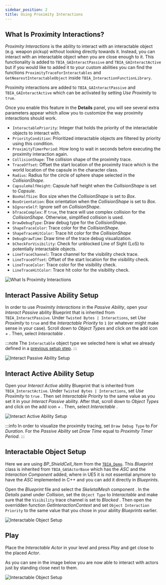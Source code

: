 ```yaml
---
sidebar_position: 2
title: Using Proximity Interactions
---
```


## What Is Proximity Interactions?

*Proximity Interactions* is the ability to interact with an interactable object (e.g. weapon pickup) without looking directly towards it. Instead,
you can interact with an interactable object when you are close enough to it. This functionality is added to `TBIA_GAInteractPassive` and
`TBIA_GAInteractActive` but if you would like to added it to your custom abilities you can find the functions
`ProximityTraceForInteractables` and `GetNearestInteractableObject` inside `TBIA_InteractionFunctionLibrary`.

Proximity interactions are added to `TBIA_GAInteractPassive` and `TBIA_GAInteractActive` which can be activated by setting *Use Proximity* to `true`.

Once you enable this feature in the **Details** panel, you will see several extra parameters appear which allow you to
customize the way proximity interactions should work.

 * `InteractablePriority`: Integer that holds the priority of the interactable objects to interact with.
 * `PriorityCondition`: Prioritized interactable objects are filtered by priority using this condition.
 * `ProximityTimerPeriod`: How long to wait in seconds before executing the proximity interaction again.
 * `CollisionShape`: The collision shape of the proximity trace.
 * `TraceOffset`: Offset the start location of the proximity trace which is the world location of the capsule in the character class.
 * `Radius`: Radius for the circle of sphere shape selected in the *CollisionShape*.
 * `CapsuleHalfHeight`: Capsule half height when the *CollisionShape* is set to *Capsule*.
 * `BoxHalfSize`: Box size when the *CollisionShape* is set to *Box*.
 * `BoxOrientation`: Box orientation when the *CollisionShape* is set to *Box*.
 * `bIgnoreSelf`: Ignore self on *CollisionShape*.
 * `bTraceComplex`: If `true`, the trace will use complex collision for the *CollisionShape*. Otherwise, simplified collision is used.
 * `DrawDebugType`: Draw debug type for the *CollisionShape*. 
 * `ShapeTraceColor`: Trace color for the *CollisionShape*.
 * `ShapeTraceHitColor`: Trace hit color for the *CollisionShape*
 * `DebugDrawTime`: Draw time of the trace debug visualization.
 * `bCheckForVisibility`: Check for unblocked Line of Sight (LoS) to potentially interactable objects.
 * `LineTraceChannel`: Trace channel for the visibility check trace.
 * `LineTraceOffset`: Offset of the start location for the visibility check.
 * `LineTraceColor`: Trace color for the visibility check. 
 * `LineTraceHitColor`: Trace hit color for the visibility check. 

![What Is Proximity Interactions](_static/img/proximity/01_proximity_logic.png)

## Interact Passive Ability Setup

In order to use *Proximity Interactions* in the *Passive Ability*, open your *Interact Passive* ability Blueprint that is inherited from `TBIA_InteractPassive`.
Under `Twisted Bytes | Interactions`, set *Use Proximity* to `true` <Step text="1"/> and the *Interactable Priority* to `1` <Step text="2"/>
(or whatever might make sense in your case). Scroll down to *Object Types* and click on the add icon *+* <Step text="3"/>.
Then, select *Interactable* <Step text="4"/>.

:::note
The `Interactable` object type we selected here is what we already defined in a [previous setup step](/docs/getting-started/migration-guide#collision-settings).
:::

![Interact Passive Ability Setup](_static/img/proximity/02_passive_setup.png)

## Interact Active Ability Setup

Open your *Interact Active* ability Blueprint that is inherited from `TBIA_InteractActive`. Under `Twisted Bytes | Interactions`, set *Use Proximity*
to `true` <Step text="1"/>. Then set *Interactable Priority* <Step text="1"/> to the same value as you set it in your *Interact Passive* ability.
After that, scroll down to *Object Types* and click on the add icon *+* <Step text="3"/>. Then, select *Interactable* <Step text="4"/>.

![Interact Active Ability Setup](_static/img/proximity/03_active_setup.png)

:::info
In order to visualize the proximity tracing, set `Draw Debug Type` to *For Duration*. For the *Passive Ability* set *Draw Time* equal to *Proximity Timer Period*.
:::

## Interactable Object Setup

Here we are using *BP_ShieldCell_Item* from the [`TBIA_Demo`](https://drive.google.com/drive/folders/1I7TXOPM-9tHABdhWqy58TAR6-lenSy1E?usp=sharing).
This *Blueprint* class is inherited from `TBIA_GASActorBase` which has the *ASC* and the *Interaction Component* added, where in UE5 it is not essential anymore
to have the *ASC* implemented in C++ and you can add it directly in *Blueprints*.

Open the *Blueprint* file and select the *SkeletalMesh* component <Step text="1"/>. In the *Details* panel under *Collision*, set the `Object Type`
to *Interactable* <Step text="2"/> and make sure that the `Visibility` trace channel is set to *Blocked* <Step text="3"/>.
Then open the overridden function *GetInteractionContext* and set `Object Interaction Priority` <Step text="4"/> to the same value that you chose in
your ability *Blueprints* earlier.

![Interactable Object Setup](_static/img/proximity/04_object_setup.png)

## Play

Place the *Interactable Actor* in your level and press *Play* and get close to the placed *Actor*.

As you can see in the image below you are now able to interact with actors just by standing close next to them.

![Interactable Object Setup](_static/img/proximity/05_play.png)
